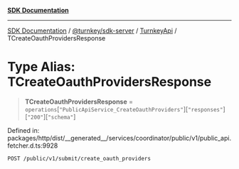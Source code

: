 [**SDK Documentation**](../../../../../README.mdx)

***

[SDK Documentation](../../../../../packages.mdx) / [@turnkey/sdk-server](../../../README.mdx) / [TurnkeyApi](../README.mdx) / TCreateOauthProvidersResponse

# Type Alias: TCreateOauthProvidersResponse

> **TCreateOauthProvidersResponse** = `operations`\[`"PublicApiService_CreateOauthProviders"`\]\[`"responses"`\]\[`"200"`\]\[`"schema"`\]

Defined in: packages/http/dist/\_\_generated\_\_/services/coordinator/public/v1/public\_api.fetcher.d.ts:9928

`POST /public/v1/submit/create_oauth_providers`
